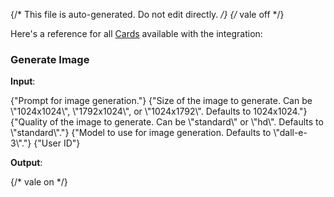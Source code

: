 {/* This file is auto-generated. Do not edit directly. */}
{/* vale off */}

Here's a reference for all [Cards](/learn/reference/cards/) available with the integration:

### Generate Image

**Input**:

<Expandable title="input fields">
  <ResponseField
    name="prompt"
    type="string"
    required
  >
    <span>{"Prompt for image generation."}</span>
  </ResponseField>
  <ResponseField
    name="size"
    type="string"
  >
    <span>{"Size of the image to generate. Can be \"1024x1024\", \"1792x1024\", or \"1024x1792\". Defaults to 1024x1024."}</span>
  </ResponseField>
  <ResponseField
    name="quality"
    type="string"
  >
    <span>{"Quality of the image to generate. Can be \"standard\" or \"hd\". Defaults to \"standard\"."}</span>
  </ResponseField>
  <ResponseField
    name="model"
    type="string"
  >
    <span>{"Model to use for image generation. Defaults to \"dall-e-3\"."}</span>
  </ResponseField>
  <ResponseField
    name="user"
    type="string"
  >
    <span>{"User ID"}</span>
  </ResponseField>
</Expandable>

**Output**:

<Expandable title="output">
  <ResponseField
    name="url"
    type="string (uri)"
    required
  >
    
  </ResponseField>
  <ResponseField
    name="createdDate"
    type="string"
    required
  >
    
  </ResponseField>
</Expandable>


{/* vale on */}